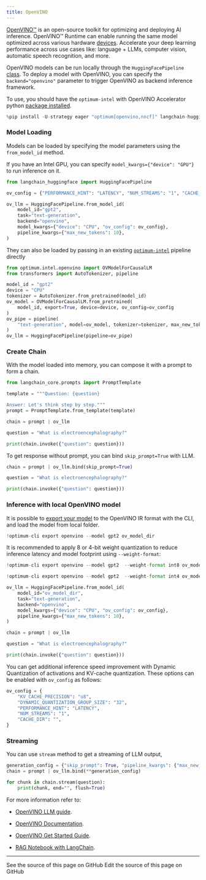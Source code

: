 ```yaml
---
title: OpenVINO
---
```


[OpenVINO™](https://github.com/openvinotoolkit/openvino) is an open-source toolkit for optimizing and deploying AI inference. OpenVINO™ Runtime can enable running the same model optimized across various hardware [devices](https://github.com/openvinotoolkit/openvino?tab=readme-ov-file#supported-hardware-matrix). Accelerate your deep learning performance across use cases like: language + LLMs, computer vision, automatic speech recognition, and more.

OpenVINO models can be run locally through the `HuggingFacePipeline` [class](https://python.langchain.com/docs/integrations/llms/huggingface_pipeline). To deploy a model with OpenVINO, you can specify the `backend="openvino"` parameter to trigger OpenVINO as backend inference framework.

To use, you should have the `optimum-intel` with OpenVINO Accelerator python [package installed](https://github.com/huggingface/optimum-intel?tab=readme-ov-file#installation).

```python
%pip install -U-strategy eager "optimum[openvino,nncf]" langchain-huggingface --quiet
```

### Model Loading

Models can be loaded by specifying the model parameters using the `from_model_id` method.

If you have an Intel GPU, you can specify `model_kwargs={"device": "GPU"}` to run inference on it.

```python
from langchain_huggingface import HuggingFacePipeline

ov_config = {"PERFORMANCE_HINT": "LATENCY", "NUM_STREAMS": "1", "CACHE_DIR": ""}

ov_llm = HuggingFacePipeline.from_model_id(
    model_id="gpt2",
    task="text-generation",
    backend="openvino",
    model_kwargs={"device": "CPU", "ov_config": ov_config},
    pipeline_kwargs={"max_new_tokens": 10},
)
```

They can also be loaded by passing in an existing [`optimum-intel`](https://huggingface.co/docs/optimum/main/en/intel/inference) pipeline directly

```python
from optimum.intel.openvino import OVModelForCausalLM
from transformers import AutoTokenizer, pipeline

model_id = "gpt2"
device = "CPU"
tokenizer = AutoTokenizer.from_pretrained(model_id)
ov_model = OVModelForCausalLM.from_pretrained(
    model_id, export=True, device=device, ov_config=ov_config
)
ov_pipe = pipeline(
    "text-generation", model=ov_model, tokenizer=tokenizer, max_new_tokens=10
)
ov_llm = HuggingFacePipeline(pipeline=ov_pipe)
```

### Create Chain

With the model loaded into memory, you can compose it with a prompt to
form a chain.

```python
from langchain_core.prompts import PromptTemplate

template = """Question: {question}

Answer: Let's think step by step."""
prompt = PromptTemplate.from_template(template)

chain = prompt | ov_llm

question = "What is electroencephalography?"

print(chain.invoke({"question": question}))
```

To get response without prompt, you can bind `skip_prompt=True` with LLM.

```python
chain = prompt | ov_llm.bind(skip_prompt=True)

question = "What is electroencephalography?"

print(chain.invoke({"question": question}))
```

### Inference with local OpenVINO model

It is possible to [export your model](https://github.com/huggingface/optimum-intel?tab=readme-ov-file#export) to the OpenVINO IR format with the CLI, and load the model from local folder.

```python
!optimum-cli export openvino --model gpt2 ov_model_dir
```

It is recommended to apply 8 or 4-bit weight quantization to reduce inference latency and model footprint using `--weight-format`:

```python
!optimum-cli export openvino --model gpt2  --weight-format int8 ov_model_dir # for 8-bit quantization

!optimum-cli export openvino --model gpt2  --weight-format int4 ov_model_dir # for 4-bit quantization
```

```python
ov_llm = HuggingFacePipeline.from_model_id(
    model_id="ov_model_dir",
    task="text-generation",
    backend="openvino",
    model_kwargs={"device": "CPU", "ov_config": ov_config},
    pipeline_kwargs={"max_new_tokens": 10},
)

chain = prompt | ov_llm

question = "What is electroencephalography?"

print(chain.invoke({"question": question}))
```

You can get additional inference speed improvement with Dynamic Quantization of activations and KV-cache quantization. These options can be enabled with `ov_config` as follows:

```python
ov_config = {
    "KV_CACHE_PRECISION": "u8",
    "DYNAMIC_QUANTIZATION_GROUP_SIZE": "32",
    "PERFORMANCE_HINT": "LATENCY",
    "NUM_STREAMS": "1",
    "CACHE_DIR": "",
}
```

### Streaming

You can use `stream` method to get a streaming of LLM output,

```python
generation_config = {"skip_prompt": True, "pipeline_kwargs": {"max_new_tokens": 100}}
chain = prompt | ov_llm.bind(**generation_config)

for chunk in chain.stream(question):
    print(chunk, end="", flush=True)
```

For more information refer to:

* [OpenVINO LLM guide](https://docs.openvino.ai/2024/learn-openvino/llm_inference_guide.html).

* [OpenVINO Documentation](https://docs.openvino.ai/2024/home.html).

* [OpenVINO Get Started Guide](https://www.intel.com/content/www/us/en/content-details/819067/openvino-get-started-guide.html).

* [RAG Notebook with LangChain](https://github.com/openvinotoolkit/openvino_notebooks/tree/latest/notebooks/llm-rag-langchain).

---

<CardGroup cols={2}>
  <Card title="View Source" icon="eye" href="https://github.com/langchain-ai/docs/blob/main/src/oss/python/integrations/llms/openvino.mdx">
    See the source of this page on GitHub
  </Card>
  <Card title="Edit Source" icon="pen-to-square" href="https://github.com/langchain-ai/docs/edit/main/src/oss/python/integrations/llms/openvino.mdx">
    Edit the source of this page on GitHub
  </Card>
</CardGroup>
